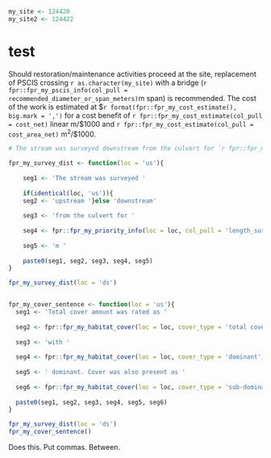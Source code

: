 
```r
my_site <- 124420
my_site2 <- 124422
```

# test
Should restoration/maintenance activities proceed at the site, replacement of PSCIS crossing `r as.character(my_site)` with a bridge (`r fpr::fpr_my_pscis_info(col_pull = recommended_diameter_or_span_meters)`m span) is recommended. The cost of the work is estimated at \$`r format(fpr::fpr_my_cost_estimate(), big.mark = ',')` for a cost benefit of `r fpr::fpr_my_cost_estimate(col_pull = cost_net)` linear m/\$1000 and `r fpr::fpr_my_cost_estimate(col_pull = cost_area_net)` m^2^/\$1000.


```r
# The stream was surveyed downstream from the culvert for `r fpr::fpr_my_priority_info(loc = 'ds', col_pull = 'length_surveyed')`m `r if(gitbook_on){knitr::asis_output("(Figures \\@ref(fig:photo-198048-01) - \\@ref(fig:photo-198048-02))")}else(knitr::asis_output("(Figure \\@ref(fig:photo-198048-d01))"))`. Total cover amount was rated as `r fpr::fpr_my_habitat_cover(loc = 'ds', cover_type = 'total cover')` with  `r fpr::fpr_my_habitat_cover(loc = 'ds', cover_type = 'dominant')` dominant. Cover was also present as `r fpr::fpr_my_habitat_cover(loc = 'ds', cover_type = 'sub-dominant')` (Table \@ref(tab:tab-habitat-summary-198048)). The average channel width was `r fpr::fpr_my_habitat_info(loc = 'ds', col_pull = 'avg_channel_width_m')`m, the average wetted width was `r fpr::fpr_my_habitat_info(loc = 'ds', col_pull = 'avg_wetted_width_m')`m and the average gradient was `r fpr::fpr_my_habitat_info(loc = 'ds', col_pull = 'average_gradient_percent')`%. The dominant substrate was `r fpr::fpr_my_habitat_info(loc = 'ds', col_pull = "bed_material_dominant")` with `r fpr::fpr_my_habitat_info(loc = 'ds', col_pull = "bed_material_subdominant")` subdominant.  The habitat was rated as `r fpr::fpr_my_priority_info(loc = 'ds')` value for salmonid rearing and spawning. 

fpr_my_survey_dist <- function(loc = 'us'){
    
    seg1 <- 'The stream was surveyed '
    
    if(identical(loc, 'us')){
    seg2 <- 'upstream '}else 'downstream'
    
    seg3 <- 'from the culvert for '
    
    seg4 <- fpr::fpr_my_priority_info(loc = loc, col_pull = 'length_surveyed')
    
    seg5 <- 'm '
    
    paste0(seg1, seg2, seg3, seg4, seg5)
}

fpr_my_survey_dist(loc = 'ds')


fpr_my_cover_sentence <- function(loc = 'us'){
  seg1 <- 'Total cover amount was rated as '
  
  seg2 <- fpr::fpr_my_habitat_cover(loc = loc, cover_type = 'total cover')
  
  seg3 <- 'with '
  
  seg4 <- fpr::fpr_my_habitat_cover(loc = loc, cover_type = 'dominant')
  
  seg5 <- ' dominant. Cover was also present as '
  
  seg6 <- fpr::fpr_my_habitat_cover(loc = loc, cover_type = 'sub-dominant')
  
  paste0(seg1, seg2, seg3, seg4, seg5, seg6)
}

fpr_my_survey_dist(loc = 'ds') 
fpr_my_cover_sentence()


```

Does this.
Put commas.
Between.
